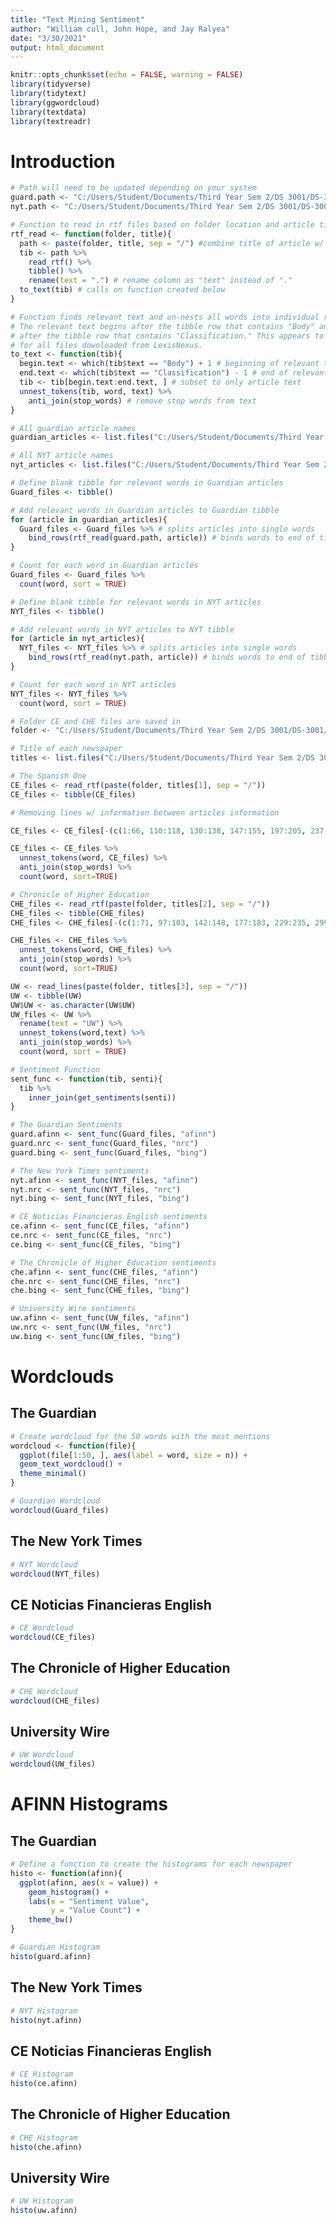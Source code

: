 ```yaml
---
title: "Text Mining Sentiment"
author: "William cull, John Hope, and Jay Ralyea"
date: "3/30/2021"
output: html_document
---
```


```r
knitr::opts_chunk$set(echo = FALSE, warning = FALSE)
library(tidyverse)
library(tidytext)
library(ggwordcloud)
library(textdata)
library(textreadr)
```

# Introduction


```r
# Path will need to be updated depending on your system
guard.path <- "C:/Users/Student/Documents/Third Year Sem 2/DS 3001/DS-3001/Guardian-Articles"
nyt.path <- "C:/Users/Student/Documents/Third Year Sem 2/DS 3001/DS-3001/NYT-Articles"

# Function to read in rtf files based on folder location and article title
rtf_read <- function(folder, title){
  path <- paste(folder, title, sep = "/") #combine title of article w/ path
  tib <- path %>%
    read_rtf() %>%
    tibble() %>%
    rename(text = ".") # rename column as "text" instead of "."
  to_text(tib) # calls on function created below
}

# Function finds relevant text and un-nests all words into individual rows
# The relevant text begins after the tibble row that contains "Body" and ends
# after the tibble row that contains "Classification." This appears to be true
# for all files downloaded from LexisNexus.
to_text <- function(tib){
  begin.text <- which(tib$text == "Body") + 1 # beginning of relevant text
  end.text <- which(tib$text == "Classification") - 1 # end of relevant text
  tib <- tib[begin.text:end.text, ] # subset to only article text
  unnest_tokens(tib, word, text) %>%
    anti_join(stop_words) # remove stop words from text
}

# All guardian article names
guardian_articles <- list.files("C:/Users/Student/Documents/Third Year Sem 2/DS 3001/DS-3001/Guardian-Articles")

# All NYT article names
nyt_articles <- list.files("C:/Users/Student/Documents/Third Year Sem 2/DS 3001/DS-3001/NYT-Articles")

# Define blank tibble for relevant words in Guardian articles
Guard_files <- tibble()

# Add relevant words in Guardian articles to Guardian tibble
for (article in guardian_articles){
  Guard_files <- Guard_files %>% # splits articles into single words
    bind_rows(rtf_read(guard.path, article)) # binds words to end of tibble
}

# Count for each word in Guardian articles
Guard_files <- Guard_files %>%
  count(word, sort = TRUE)

# Define blank tibble for relevant words in NYT articles
NYT_files <- tibble()

# Add relevant words in NYT articles to NYT tibble
for (article in nyt_articles){
  NYT_files <- NYT_files %>% # splits articles into single words
    bind_rows(rtf_read(nyt.path, article)) # binds words to end of tibble
}

# Count for each word in NYT articles
NYT_files <- NYT_files %>%
  count(word, sort = TRUE)

```


```r
# Folder CE and CHE files are saved in
folder <- "C:/Users/Student/Documents/Third Year Sem 2/DS 3001/DS-3001/All Articles"

# Title of each newspaper
titles <- list.files("C:/Users/Student/Documents/Third Year Sem 2/DS 3001/DS-3001/All Articles")

# The Spanish One
CE_files <- read_rtf(paste(folder, titles[1], sep = "/"))
CE_files <- tibble(CE_files)

# Removing lines w/ information between articles information

CE_files <- CE_files[-(c(1:66, 110:118, 130:138, 147:155, 197:205, 237:245, 260:268, 277:285, 296:297)),]

CE_files <- CE_files %>%
  unnest_tokens(word, CE_files) %>%
  anti_join(stop_words) %>% 
  count(word, sort=TRUE)

# Chronicle of Higher Education
CHE_files <- read_rtf(paste(folder, titles[2], sep = "/"))
CHE_files <- tibble(CHE_files)
CHE_files <- CHE_files[-(c(1:71, 97:103, 142:148, 177:183, 229:235, 299:305, 364:370, 410:416, 449:455, 479:480)),]

CHE_files <- CHE_files %>%
  unnest_tokens(word, CHE_files) %>%
  anti_join(stop_words) %>% 
  count(word, sort=TRUE)
```

```r
UW <- read_lines(paste(folder, titles[3], sep = "/"))
UW <- tibble(UW)
UW$UW <- as.character(UW$UW)
UW_files <- UW %>%
  rename(text = "UW") %>%
  unnest_tokens(word,text) %>%
  anti_join(stop_words) %>%
  count(word, sort = TRUE) 
```

```r
# Sentiment Function
sent_func <- function(tib, senti){
  tib %>%
    inner_join(get_sentiments(senti))
}

# The Guardian Sentiments
guard.afinn <- sent_func(Guard_files, "afinn")
guard.nrc <- sent_func(Guard_files, "nrc")
guard.bing <- sent_func(Guard_files, "bing")

# The New York Times sentiments
nyt.afinn <- sent_func(NYT_files, "afinn")
nyt.nrc <- sent_func(NYT_files, "nrc")
nyt.bing <- sent_func(NYT_files, "bing")

# CE Noticias Financieras English sentiments
ce.afinn <- sent_func(CE_files, "afinn")
ce.nrc <- sent_func(CE_files, "nrc")
ce.bing <- sent_func(CE_files, "bing")

# The Chronicle of Higher Education sentiments
che.afinn <- sent_func(CHE_files, "afinn")
che.nrc <- sent_func(CHE_files, "nrc")
che.bing <- sent_func(CHE_files, "bing")

# University Wire sentiments
uw.afinn <- sent_func(UW_files, "afinn")
uw.nrc <- sent_func(UW_files, "nrc")
uw.bing <- sent_func(UW_files, "bing")
```

# Wordclouds {.tabset}
## The Guardian
```r
# Create wordcloud for the 50 words with the most mentions
wordcloud <- function(file){
  ggplot(file[1:50, ], aes(label = word, size = n)) +
  geom_text_wordcloud() +
  theme_minimal()
}

# Guardian Wordcloud
wordcloud(Guard_files)
```
## The New York Times
```r
# NYT Wordcloud
wordcloud(NYT_files)
```
## CE Noticias Financieras English
```r
# CE Wordcloud
wordcloud(CE_files)
```
## The Chronicle of Higher Education
```r
# CHE Wordcloud
wordcloud(CHE_files)
```

## University Wire
```r
# UW Wordcloud
wordcloud(UW_files)
```


# AFINN Histograms {.tabset}
## The Guardian
```r
# Define a function to create the histograms for each newspaper
histo <- function(afinn){
  ggplot(afinn, aes(x = value)) +
    geom_histogram() + 
    labs(x = "Sentiment Value",
         y = "Value Count") +
    theme_bw()
}

# Guardian Histogram
histo(guard.afinn)
```

## The New York Times
```r
# NYT Histogram
histo(nyt.afinn)
```

## CE Noticias Financieras English
```r
# CE Histogram
histo(ce.afinn)
```

## The Chronicle of Higher Education
```r
# CHE Histogram
histo(che.afinn)
```

## University Wire
```r
# UW Histogram
histo(uw.afinn)
```




































